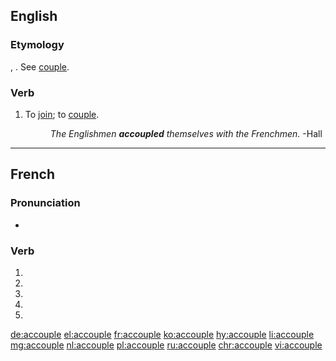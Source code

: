 {{also|accouplé}}
==English==

===Etymology===
{{der|en|fro|acopler}}, {{der|en|fr|accoupler}}. See [[couple]].

===Verb===
{{en-verb|accoupl}}

# {{lb|en|rare}} To [[join]]; to [[couple]].
#: ''The Englishmen '''accoupled''' themselves with the Frenchmen.'' -Hall<!--which Hall? Hall is a common surname-->

----

==French==

===Pronunciation===
* {{homophones|accouplent|accouples|lang=fr}}

===Verb===
{{fr-verb-form}}

# {{inflection of|accoupler||1|s|pres|indc|lang=fr}}
# {{inflection of|accoupler||3|s|pres|indc|lang=fr}}
# {{inflection of|accoupler||1|s|pres|subj|lang=fr}}
# {{inflection of|accoupler||1|s|pres|subj|lang=fr}}
# {{inflection of|accoupler||2|s|impr|lang=fr}}

[[de:accouple]]
[[el:accouple]]
[[fr:accouple]]
[[ko:accouple]]
[[hy:accouple]]
[[li:accouple]]
[[mg:accouple]]
[[nl:accouple]]
[[pl:accouple]]
[[ru:accouple]]
[[chr:accouple]]
[[vi:accouple]]